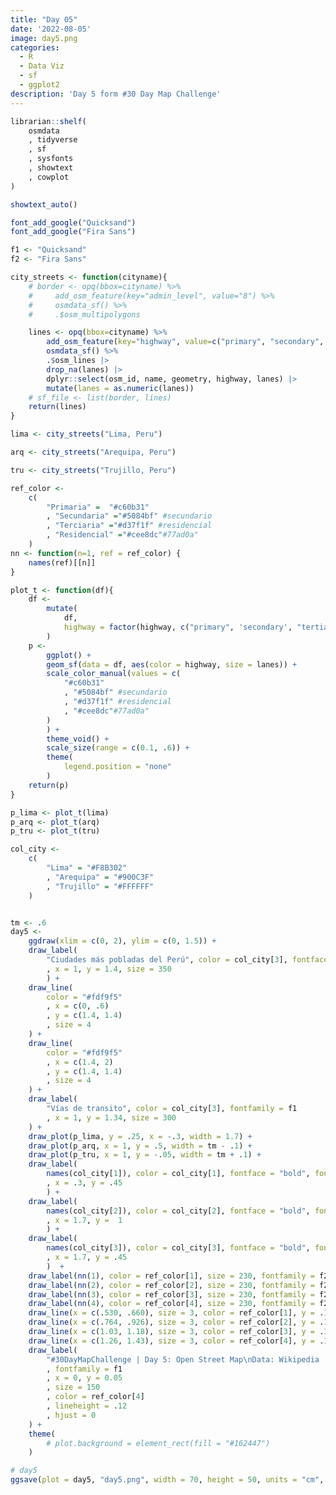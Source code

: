 ```yaml
---
title: "Day 05" 
date: '2022-08-05'
image: day5.png
categories:
  - R
  - Data Viz 
  - sf
  - ggplot2
description: 'Day 5 form #30 Day Map Challenge'
---
```




```r
librarian::shelf(
    osmdata
    , tidyverse
    , sf
    , sysfonts
    , showtext
    , cowplot
)

showtext_auto()

font_add_google("Quicksand")
font_add_google("Fira Sans")

f1 <- "Quicksand"
f2 <- "Fira Sans"

city_streets <- function(cityname){
    # border <- opq(bbox=cityname) %>%
    #     add_osm_feature(key="admin_level", value="8") %>%
    #     osmdata_sf() %>%
    #     .$osm_multipolygons

    lines <- opq(bbox=cityname) %>%
        add_osm_feature(key="highway", value=c("primary", "secondary", "tertiary", "residential")) %>%
        osmdata_sf() %>%
        .$osm_lines |>
        drop_na(lanes) |>
        dplyr::select(osm_id, name, geometry, highway, lanes) |>
        mutate(lanes = as.numeric(lanes))
    # sf_file <- list(border, lines)
    return(lines)
}

lima <- city_streets("Lima, Peru")

arq <- city_streets("Arequipa, Peru")

tru <- city_streets("Trujillo, Peru")

ref_color <-
    c(
        "Primaria" =  "#c60b31"
        , "Secundaria" ="#5084bf" #secundario
        , "Terciaria" ="#d37f1f" #residencial
        , "Residencial" ="#cee8dc"#77ad0a"
    )
nn <- function(n=1, ref = ref_color) {
    names(ref)[[n]]
}

plot_t <- function(df){
    df <-
        mutate(
            df,
            highway = factor(highway, c("primary", 'secondary', "tertiary", "residential"))
        )
    p <-
        ggplot() +
        geom_sf(data = df, aes(color = highway, size = lanes)) +
        scale_color_manual(values = c(
            "#c60b31"
            , "#5084bf" #secundario
            , "#d37f1f" #residencial
            , "#cee8dc"#77ad0a"
        )
        ) +
        theme_void() +
        scale_size(range = c(0.1, .6)) +
        theme(
            legend.position = "none"
        )
    return(p)
}

p_lima <- plot_t(lima)
p_arq <- plot_t(arq)
p_tru <- plot_t(tru)

col_city <-
    c(
        "Lima" = "#F8B302"
        , "Arequipa" = "#900C3F"
        , "Trujillo" = "#FFFFFF"
    )


tm <- .6
day5 <-
    ggdraw(xlim = c(0, 2), ylim = c(0, 1.5)) +
    draw_label(
        "Ciudades más pobladas del Perú", color = col_city[3], fontface = "bold", fontfamily = f1
        , x = 1, y = 1.4, size = 350
        ) +
    draw_line(
        color = "#fdf9f5"
        , x = c(0, .6)
        , y = c(1.4, 1.4)
        , size = 4
    ) +
    draw_line(
        color = "#fdf9f5"
        , x = c(1.4, 2)
        , y = c(1.4, 1.4)
        , size = 4
    ) +
    draw_label(
        "Vías de transito", color = col_city[3], fontfamily = f1
        , x = 1, y = 1.34, size = 300
    ) +
    draw_plot(p_lima, y = .25, x = -.3, width = 1.7) +
    draw_plot(p_arq, x = 1, y = .5, width = tm - .1) +
    draw_plot(p_tru, x = 1, y = -.05, width = tm + .1) +
    draw_label(
        names(col_city[1]), color = col_city[1], fontface = "bold", fontfamily = f1, size = 280
        , x = .3, y = .45
        ) +
    draw_label(
        names(col_city[2]), color = col_city[2], fontface = "bold", fontfamily = f1, size = 280
        , x = 1.7, y =  1
        ) +
    draw_label(
        names(col_city[3]), color = col_city[3], fontface = "bold", fontfamily = f1, size = 280
        , x = 1.7, y = .45
        )  +
    draw_label(nn(1), color = ref_color[1], size = 230, fontfamily = f2, y = .10, x = .60) +
    draw_label(nn(2), color = ref_color[2], size = 230, fontfamily = f2, y = .10, x = .85) +
    draw_label(nn(3), color = ref_color[3], size = 230, fontfamily = f2, y = .10, x = 1.1) +
    draw_label(nn(4), color = ref_color[4], size = 230, fontfamily = f2, y = .10, x = 1.35) +
    draw_line(x = c(.530, .660), size = 3, color = ref_color[1], y = .12) +
    draw_line(x = c(.764, .926), size = 3, color = ref_color[2], y = .12) +
    draw_line(x = c(1.03, 1.18), size = 3, color = ref_color[3], y = .12) +
    draw_line(x = c(1.26, 1.43), size = 3, color = ref_color[4], y = .12) +
    draw_label(
        "#30DayMapChallenge | Day 5: Open Street Map\nData: Wikipedia | VIZ: @JhonKevinFlore1"
        , fontfamily = f1
        , x = 0, y = 0.05
        , size = 150
        , color = ref_color[4]
        , lineheight = .12
        , hjust = 0
    ) +
    theme(
        # plot.background = element_rect(fill = "#162447")
    )

# day5
ggsave(plot = day5, "day5.png", width = 70, height = 50, units = "cm", dpi = 700)
```

